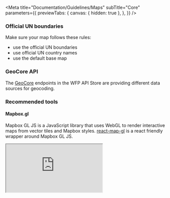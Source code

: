 <Meta
  title="Documentation/Guidelines/Maps"
  subTitle="Core"
  parameters={{
    previewTabs: {
      canvas: { hidden: true },
    },
  }}
/>

### Official UN boundaries

Make sure your map follows these rules:

- use the official UN boundaries
- use official UN country names
- use the default base map

### GeoCore API

The [GeoCore](https://catalog.efs.wfp.org/store/apis/info) endpoints in the WFP API Store are providing different data sources for
geocoding.

### Recommended tools

#### Mapbox.gl

Mapbox GL JS is a JavaScript library that uses WebGL to render
interactive maps from vector tiles and Mapbox styles. [react-map-gl](https://github.com/uber/react-map-gl)
is a react friendly wrapper around Mapbox GL JS.

<iframe
  src="https://codesandbox.io/embed/mapbox-un-base-map-from-archgis-custom-q3g4k?fontsize=14&hidenavigation=1&view=preview"
  title="@esri/react-arcgis example"
  allow="geolocation; microphone; camera; midi; vr; accelerometer; gyroscope; payment; ambient-light-sensor; encrypted-media; usb"
  style={{
    width: '100%',
    height: '500px',
    border: '0',
    borderRadius: '4px',
    overflow: 'hidden',
  }}
  sandbox="allow-modals allow-forms allow-popups allow-scripts allow-same-origin"
/>

#### ArcGIS API for JavaScript

The ArcGIS API for JavaScript is another way to embed maps in web
applications. It is especially useful for more complex maps where the
app needs to access ArchGIS functions, like editing the map.

<iframe
  src="https://codesandbox.io/embed/esrireact-arcgis-example-8ytym?fontsize=14&hidenavigation=1&view=preview"
  title="@esri/react-arcgis example"
  allow="geolocation; microphone; camera; midi; vr; accelerometer; gyroscope; payment; ambient-light-sensor; encrypted-media; usb"
  style={{
    width: '100%',
    height: '500px',
    border: '0',
    borderRadius: '4px',
    overflow: 'hidden',
  }}
  sandbox="allow-modals allow-forms allow-popups allow-scripts allow-same-origin"
/>
